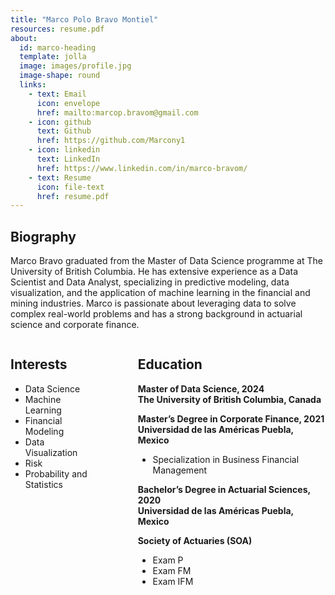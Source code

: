 ```yaml
---
title: "Marco Polo Bravo Montiel"
resources: resume.pdf
about:
  id: marco-heading
  template: jolla
  image: images/profile.jpg
  image-shape: round
  links:
    - text: Email
      icon: envelope
      href: mailto:marcop.bravom@gmail.com
    - icon: github
      text: Github
      href: https://github.com/Marcony1
    - icon: linkedin
      text: LinkedIn
      href: https://www.linkedin.com/in/marco-bravom/
    - text: Resume
      icon: file-text
      href: resume.pdf
---
```


:::{#marco-heading}

## Biography
Marco Bravo graduated from the Master of Data Science programme at The University of British Columbia. He has extensive experience as a Data Scientist and Data Analyst, specializing in predictive modeling, data visualization, and the application of machine learning in the financial and mining industries. Marco is passionate about leveraging data to solve complex real-world problems and has a strong background in actuarial science and corporate finance.

:::: columns

::: {.column width="30%"}
## Interests
<div class="interests-education">
- Data Science
- Machine Learning
- Financial Modeling
- Data Visualization
- Risk
- Probability and Statistics
</div>
:::

::: {.column width="5%"}
:::

::: {.column width="65%"}
## Education
<div class="interests-education">
**<span class="degree">Master of Data Science, 2024</span>**<br>
**<span class="university">The University of British Columbia, Canada</span>**

**<span class="degree">Master’s Degree in Corporate Finance, 2021</span>**<br>
**<span class="university">Universidad de las Américas Puebla, Mexico</span>** 
<div class="specialization">
- Specialization in Business Financial Management
</div>


**<span class="degree">Bachelor’s Degree in Actuarial Sciences, 2020</span>**<br>
**<span class="university">Universidad de las Américas Puebla, Mexico</span>**

**<span class="degree">Society of Actuaries (SOA)</span>**
<div class="exams">
- Exam P
- Exam FM
- Exam IFM
</div>
</div> 
:::

::::


:::
